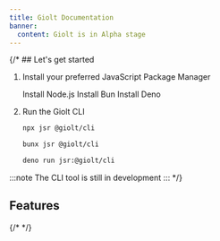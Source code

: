 ```yaml
---
title: Giolt Documentation
banner:
  content: Giolt is in Alpha stage
---
```



{/* ## Let's get started

<Steps>

1. Install your preferred JavaScript Package Manager

   <LinkButton icon="npm" iconPlacement="start" href="https://nodejs.org/">Install Node.js</LinkButton>
   <LinkButton icon="bun" iconPlacement="start" href="https://bun.sh/">Install Bun</LinkButton>
   <LinkButton icon="deno" iconPlacement="start" href="https://deno.com/">Install Deno</LinkButton>

2. Run the Giolt CLI

   <Tabs syncKey="package-manager">

   <TabItem label="npm" icon="npm">
  
   ```sh
   npx jsr @giolt/cli
   ```
  
   </TabItem>
  
   <TabItem label="bun" icon="bun">
  
   ```sh
   bunx jsr @giolt/cli
   ```
  
   </TabItem>
   
   <TabItem label="deno" icon="deno">
  
   ```sh
   deno run jsr:@giolt/cli
   ```
  
   </TabItem>
  
   </Tabs>
</Steps>

:::note
The CLI tool is still in development
::: */}

## Features

<CardGrid>
  <LinkCard 
    title="Hosting"
    href="/hosting"
  />
  {/* <LinkCard 
    title="CLI"
    href="/cli"
  /> */}
</CardGrid>